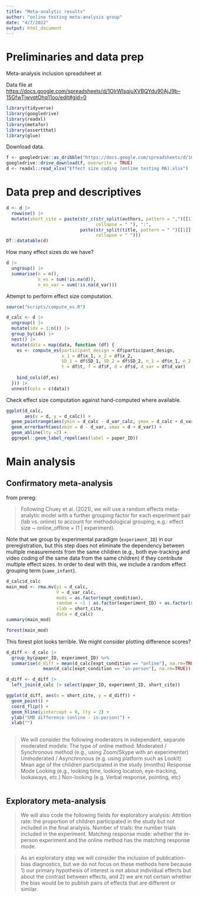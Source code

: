 ```yaml
---
title: "Meta-analytic results"
author: "online testing meta-analysis group"
date: "4/7/2022"
output: html_document
---
```


# Preliminaries and data prep

Meta-analysis inclusion spreadsheet at 

Data file at [https://docs.google.com/spreadsheets/d/1OIrWIsqjuXVBQYdu90AjJ9b--15GfwTjwvqtOhq11oo/edit#gid=0]()

```r
library(tidyverse)
library(googledrive)
library(readxl)
library(metafor)
library(assertthat)
library(glue)
```

Download data.

```r
f <- googledrive::as_dribble("https://docs.google.com/spreadsheets/d/1OIrWIsqjuXVBQYdu90AjJ9b--15GfwTjwvqtOhq11oo/edit#gid=0")
googledrive::drive_download(f, overwrite = TRUE)
d <- readxl::read_xlsx("Effect size coding (online testing MA).xlsx")
```

# Data prep and descriptives

```r
d <- d |>
  rowwise() |>
  mutate(short_cite = paste(str_c(str_split(authors, pattern = ",")[[1]][1], 
                                  collapse = " "), ":",
                            paste(str_split(title, pattern = " ")[[1]][1:2], 
                                  collapse = " ")))
DT::datatable(d)
```
How many effect sizes do we have? 

```r
d |>
  ungroup() |>
  summarise(n = n(), 
            n_es = sum(!is.na(d)), 
            n_es_var = sum(!is.na(d_var)))
```


Attempt to perform effect size computation. 

```r
source("scripts/compute_es.R")

d_calc <- d |>
  ungroup() |>
  mutate(idx = 1:n()) |>
  group_by(idx) |>
  nest() |>
  mutate(data = map(data, function (df) {
    es <- compute_es(participant_design = df$participant_design, 
                     x_1 = df$x_1, x_2 = df$x_2, 
                     SD_1 = df$SD_1, SD_2 = df$SD_2, n_1 = df$n_1, n_2 = df$n_2,
                     t = df$t, f = df$F, d = df$d, d_var = df$d_var)
    
    bind_cols(df,es)
  })) |>
  unnest(cols = c(data))
```

Check effect size computation against hand-computed where available. 

```r
ggplot(d_calc, 
       aes(x = d, y = d_calc)) + 
  geom_pointrange(aes(ymin = d_calc - d_var_calc, ymax = d_calc + d_var_calc)) +
  geom_errorbarh(aes(xmin = d - d_var, xmax = d + d_var)) +
  geom_abline(lty =2) + 
  ggrepel::geom_label_repel(aes(label = paper_ID))
```





# Main analysis

## Confirmatory meta-analysis

from prereg:

> Following Chuey et al. (2021), we will use a random effects meta-analytic model with a further grouping factor for each experiment pair (lab vs. online) to account for methodological grouping, e.g.:  effect size ~ online_offline + (1 |  experiment).

Note that we group by experimental paradigm (`experiment_ID`) in our preregistration, but this step does not eliminate the dependency between multiple measurements from the same children (e.g., both eye-tracking and video coding of the same data from the same children) if they contribute multiple effect sizes. In order to deal with this, we include a random effect grouping term (`same_infant`). 


```r
d_calc$d_calc
main_mod <- rma.mv(yi = d_calc, 
                   V = d_var_calc,
                   mods = as.factor(expt_condition),
                   random = ~1 | as.factor(experiment_ID) + as.factor(same_infant), 
                   slab = short_cite, 
                   data = d_calc)
summary(main_mod)
```

```r
forest(main_mod)
```

This forest plot looks terrible. We might consider plotting difference scores? 

```r
d_diff <- d_calc |>
  group_by(paper_ID, experiment_ID) %>%
  summarise(d_diff = mean(d_calc[expt_condition == "online"], na.rm=TRUE) - 
              mean(d_calc[expt_condition == "in-person"], na.rm=TRUE)) 

d_diff <- d_diff |>
  left_join(d_calc |> select(paper_ID, experiment_ID, short_cite))

ggplot(d_diff, aes(x = short_cite, y = d_diff)) + 
  geom_point() + 
  coord_flip() + 
  geom_hline(yintercept = 0, lty = 2) + 
  ylab("SMD difference (online - in-person)") + 
  xlab("")
  
```


>We will consider the following moderators in independent, separate moderated models:
The type of online method: 
Moderated / Synchronous method (e.g., using Zoom/Skype with an experimenter)
Unmoderated / Asynchronous (e.g. using platform such as LookIt)
Mean age of the children participated in the study (months)
Response Mode 
Looking (e.g., looking time, looking location, eye-tracking, lookaways, etc.)
Non-looking (e.g. Verbal response, pointing, etc) 

```r

```

## Exploratory meta-analysis

>We will also code the following fields for exploratory analysis: 
>Attrition rate: the proportion of children participated in the study but not included in the final analysis.
>Number of trials: the number trials included in the experiment. 
>Matching response mode: whether the in-person experiment and the online method has the matching response mode. 

>As an exploratory step we will consider the inclusion of publication-bias diagnostics, but we do not focus on these methods here because 1) our primary hypothesis of interest is not about individual effects but about the contrast between effects, and 2) we are not certain whether the bias would be to publish pairs of effects that are different or similar. 




```r

```

